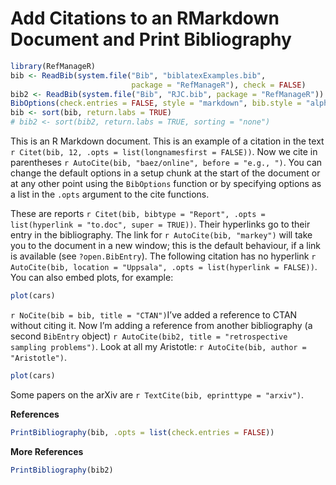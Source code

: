 Add Citations to an RMarkdown Document and Print Bibliography
========================================================

```r
library(RefManageR)
bib <- ReadBib(system.file("Bib", "biblatexExamples.bib", 
                           package = "RefManageR"), check = FALSE)
bib2 <- ReadBib(system.file("Bib", "RJC.bib", package = "RefManageR"))
BibOptions(check.entries = FALSE, style = "markdown", bib.style = "alphabetic", cite.style = 'alphabetic', sorting = "none")
bib <- sort(bib, return.labs = TRUE)
# bib2 <- sort(bib2, return.labs = TRUE, sorting = "none")
```
  This is an R Markdown document. This is an example of a citation in the text `r Citet(bib, 12, .opts = list(longnamesfirst = FALSE))`. Now we cite in parentheses `r AutoCite(bib, "baez/online", before = "e.g., ")`.  You can change the default options in a setup chunk at the start of the document or at any other point using the <code>BibOptions</code> function or by specifying options as a list in the `.opts` argument to the cite functions.

These are reports `r Citet(bib, bibtype = "Report", .opts = list(hyperlink = "to.doc", super = TRUE))`.  Their hyperlinks go to their entry in the bibliography.
The link for `r AutoCite(bib, "markey")` will take you to the document in a new window; this is the default behaviour, if a link is available (see `?open.BibEntry`). The following citation has no hyperlink `r AutoCite(bib, location = "Uppsala", .opts = list(hyperlink = FALSE))`.  You can also embed plots, for example: 
  
```r
plot(cars)
```
`r NoCite(bib = bib, title = "CTAN")`I've added a reference to CTAN without citing it.  Now I'm adding a reference from another bibliography (a second `BibEntry` object) `r AutoCite(bib2, title = "retrospective sampling problems")`.  Look at all my Aristotle: `r AutoCite(bib, author = "Aristotle")`.  

```r
plot(cars)
```

Some papers on the arXiv are `r TextCite(bib, eprinttype = "arxiv")`.

**References**

```r
PrintBibliography(bib, .opts = list(check.entries = FALSE))
```

**More References**

```r
PrintBibliography(bib2)
```